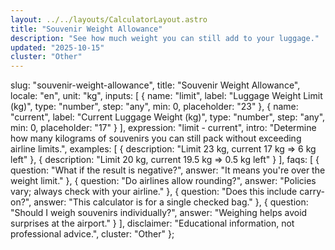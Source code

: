```yaml
---
layout: ../../layouts/CalculatorLayout.astro
title: "Souvenir Weight Allowance"
description: "See how much weight you can still add to your luggage."
updated: "2025-10-15"
cluster: "Other"
---
```



  slug: "souvenir-weight-allowance",
  title: "Souvenir Weight Allowance",
  locale: "en",
  unit: "kg",
  inputs: [
    { name: "limit", label: "Luggage Weight Limit (kg)", type: "number", step: "any", min: 0, placeholder: "23" },
    { name: "current", label: "Current Luggage Weight (kg)", type: "number", step: "any", min: 0, placeholder: "17" }
  ],
  expression: "limit - current",
  intro: "Determine how many kilograms of souvenirs you can still pack without exceeding airline limits.",
  examples: [
    { description: "Limit 23 kg, current 17 kg ⇒ 6 kg left" },
    { description: "Limit 20 kg, current 19.5 kg ⇒ 0.5 kg left" }
  ],
  faqs: [
    { question: "What if the result is negative?", answer: "It means you're over the weight limit." },
    { question: "Do airlines allow rounding?", answer: "Policies vary; always check with your airline." },
    { question: "Does this include carry-on?", answer: "This calculator is for a single checked bag." },
    { question: "Should I weigh souvenirs individually?", answer: "Weighing helps avoid surprises at the airport." }
  ],
  disclaimer: "Educational information, not professional advice.",
  cluster: "Other"
};

<Calculator schema={schema} />


